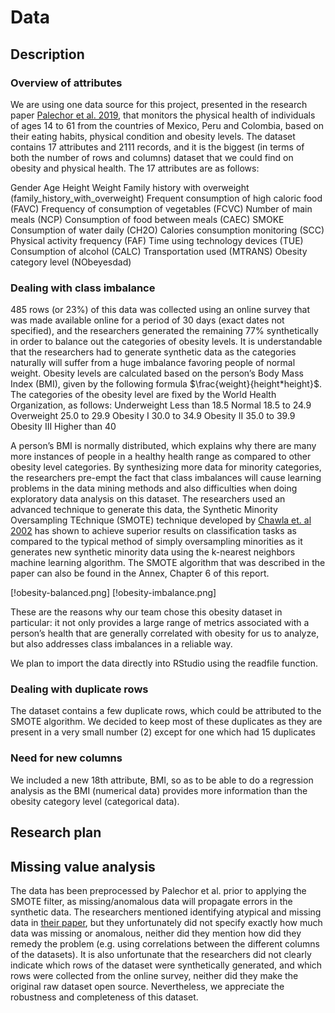 # Data

## Description
### Overview of attributes
We are using one data source for this project, presented in the research paper [Palechor et al. 2019](https://doi.org/10.1016/j.dib.2019.104344), that monitors the physical health of individuals of ages 14 to 61 from the countries of Mexico, Peru and Colombia, based on their eating habits, physical condition and obesity levels. The dataset contains 17 attributes and 2111 records, and it is the biggest (in terms of both the number of rows and columns) dataset that we could find on obesity and physical health. The 17 attributes are as follows:

Gender
Age
Height
Weight
Family history with overweight (family_history_with_overweight)
Frequent consumption of high caloric food (FAVC)
Frequency of consumption of vegetables (FCVC)
Number of main meals (NCP)
Consumption of food between meals (CAEC)
SMOKE
Consumption of water daily (CH2O)
Calories consumption monitoring (SCC)
Physical activity frequency (FAF)
Time using technology devices (TUE)
Consumption of alcohol (CALC)
Transportation used (MTRANS)
Obesity category level (NObeyesdad)


### Dealing with class imbalance
485 rows (or 23%) of this data was collected using an online survey that was made available online for a period of 30 days (exact dates not specified), and the researchers generated the remaining 77% synthetically in order to balance out the categories of obesity levels. It is understandable that the researchers had to generate synthetic data as the categories naturally will suffer from a huge imbalance favoring people of normal weight. Obesity levels are calculated based on the person's Body Mass Index (BMI), given by the following formula $\frac{weight}{height*height}$. The categories of the obesity level are fixed by the World Health Organization, as follows:
Underweight Less than 18.5
Normal 18.5 to 24.9
Overweight 25.0 to 29.9
Obesity I 30.0 to 34.9
Obesity II 35.0 to 39.9
Obesity III Higher than 40

A person's BMI is normally distributed, which explains why there are many more instances of people in a healthy health range as compared to other obesity level categories. By synthesizing more data for minority categories, the researchers pre-empt the fact that class imbalances will cause learning problems in the data mining methods and also difficulties when doing exploratory data analysis on this dataset. The researchers used an advanced technique to generate this data, the Synthetic Minority Oversampling TEchnique (SMOTE) technique developed by [Chawla et. al 2002](https://doi.org/10.1613/jair.953) has shown to achieve superior results on classification tasks as compared to the typical method of simply oversampling minorities as it generates new synthetic minority data using the k-nearest neighbors machine learning algorithm. The SMOTE algorithm that was described in the paper can also be found in the Annex, Chapter 6 of this report.

[!obesity-balanced.png]
[!obesity-imbalance.png]

These are the reasons why our team chose this obesity dataset in particular: it not only provides a large range of metrics associated with a person's health that are generally correlated with obesity for us to analyze, but also addresses class imbalances in a reliable way.

We plan to import the data directly into RStudio using the readfile function.

### Dealing with duplicate rows
The dataset contains a few duplicate rows, which could be attributed to the SMOTE algorithm. We decided to keep most of these duplicates as they are present in a very small number (2) except for one which had 15 duplicates 

### Need for new columns
We included a new 18th attribute, BMI, so as to be able to do a regression analysis as the BMI (numerical data) provides more information than the obesity category level (categorical data).

## Research plan

## Missing value analysis
The data has been preprocessed by Palechor et al. prior to applying the SMOTE filter, as missing/anomalous data will propagate errors in the synthetic data. The researchers mentioned identifying atypical and missing data in [their paper](https://doi.org/10.1016/j.dib.2019.104344), but they unfortunately did not specify exactly how much data was missing or anomalous, neither did they mention how did they remedy the problem (e.g. using correlations between the different columns of the datasets). It is also unfortunate that the researchers did not clearly indicate which rows of the dataset were synthetically generated, and which rows were collected from the online survey, neither did they make the original raw dataset open source. Nevertheless, we appreciate the robustness and completeness of this dataset.  
